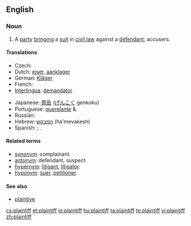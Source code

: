 ==English==
{{wikipedia}}

===Noun===
{{en-noun}}

# A [[party]] [[bringing]] a [[suit]] in [[civil law]] against a [[defendant]]; accusers.

====Translations====
{{trans-top|party bringing a suit in civil law against a defendant}}
* Czech: {{t-|cs|žalobce|m}}
* Dutch: [[eiser]], [[aanklager]]
* German: [[Kläger]] {{m}}
* French: {{t+|fr|demandeur}}
* [[Interlingua]]: [[demandator]]
{{trans-mid}}
* Japanese: [[原告]] ([[げんこく]] genkoku)
* Portuguese: [[querelante]] {{m}} & {{f}}
* Russian: {{t+|ru|истец|m|tr=ist'éc|sc=Cyrl}}
* Hebrew: [[המבקש]] (ha'mevakesh)
* Spanish: {{t|es|demandante}}; {{t-|es|querellante}}.

{{trans-bottom}}

====Related terms====
* [[synonym]]: complainant.
* [[antonym]]: defendant, suspect.
* [[hypernym]]: [[litigant]], [[litigator]].
* [[hyponym]]: [[suer]], [[petitioner]].

====See also====
* [[plaintive]]

[[cs:plaintiff]]
[[et:plaintiff]]
[[io:plaintiff]]
[[hu:plaintiff]]
[[ta:plaintiff]]
[[te:plaintiff]]
[[vi:plaintiff]]
[[zh:plaintiff]]